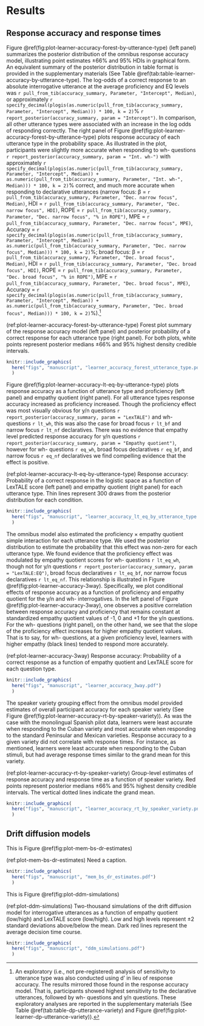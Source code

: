 # Results

## Response accuracy and response times

Figure \@ref(fig:plot-learner-accuracy-forest-by-utterance-type) (left panel) summarizes the posterior distribution of the omnibus response accuracy model, illustrating point estimates &pm;66% and 95% HDIs in graphical form. 
An equivalent summary of the posterior distribution in table format is provided in the supplementary materials (See Table \@ref(tab:table-learner-accuracy-by-utterance-type). 
The log-odds of a correct response to an absolute interrogative utterance at the average proficiency and EQ levels was `r pull_from_tib(accuracy_summary, Parameter, "Intercept", Median)`, or approximately `r specify_decimal(plogis(as.numeric(pull_from_tib(accuracy_summary, Parameter, "Intercept", Median))) * 100, k = 2)`% `r report_posterior(accuracy_summary, param = "Intercept")`. 
In comparison, all other utterance types were associated with an increase in the log odds of responding correctly. 
The right panel of Figure \@ref(fig:plot-learner-accuracy-forest-by-utterance-type) plots response accuracy of each utterance type in the probability space. 
As illustrated in the plot, participants were slightly more accurate when responding to wh- questions `r report_posterior(accuracy_summary, param = "Int. wh-")` with approximately `r specify_decimal(plogis(as.numeric(pull_from_tib(accuracy_summary, Parameter, "Intercept", Median)) + as.numeric(pull_from_tib(accuracy_summary, Parameter, "Int. wh-", Median))) * 100, k = 2)`% correct, and much more accurate when responding to declarative utterances (narrow focus:
&beta; = `r pull_from_tib(accuracy_summary, Parameter, "Dec. narrow focus", Median)`, HDI = `r pull_from_tib(accuracy_summary, Parameter, "Dec. narrow focus", HDI)`, ROPE = `r pull_from_tib(accuracy_summary, Parameter, "Dec. narrow focus", "% in ROPE")`, MPE = `r pull_from_tib(accuracy_summary, Parameter, "Dec. narrow focus", MPE)`, Accuracy = `r specify_decimal(plogis(as.numeric(pull_from_tib(accuracy_summary, Parameter, "Intercept", Median)) + as.numeric(pull_from_tib(accuracy_summary, Parameter, "Dec. narrow focus", Median))) * 100, k = 2)`%;  broad focus: 
&beta; = `r pull_from_tib(accuracy_summary, Parameter, "Dec. broad focus", Median)`, HDI = `r pull_from_tib(accuracy_summary, Parameter, "Dec. broad focus", HDI)`, ROPE = `r pull_from_tib(accuracy_summary, Parameter, "Dec. broad focus", "% in ROPE")`, MPE = `r pull_from_tib(accuracy_summary, Parameter, "Dec. broad focus", MPE)`, Accuracy = `r specify_decimal(plogis(as.numeric(pull_from_tib(accuracy_summary, Parameter, "Intercept", Median)) + as.numeric(pull_from_tib(accuracy_summary, Parameter, "Dec. broad focus", Median))) * 100, k = 2)`%).^[An exploratory (i.e., not pre-registered) analysis of sensitivity to utterance type was also conducted using d' in lieu of response accuracy. 
The results mirrored those found in the response accuracy model. 
That is, participants showed highest sensitivity to the declarative utterances, followed by wh- questions and y/n questions. 
These exploratory analyses are reported in the supplementary materials (See Table \@ref(tab:table-dp-utterance-variety) and Figure \@ref(fig:plot-learner-dp-utterance-variety)).]

(ref:plot-learner-accuracy-forest-by-utterance-type) Forest plot summary of the response accuracy model (left panel) and posterior probability of a correct response for each utterance type (right panel). For both plots, white points represent posterior medians &pm;66% and 95% highest density credible intervals.

```r
knitr::include_graphics(
  here("figs", "manuscript", "learner_accuracy_forest_utterance_type.pdf")
  )
```

Figure \@ref(fig:plot-learner-accuracy-lt-eq-by-utterance-type) plots response accuracy as a function of utterance type and proficiency (left panel) and empathy quotient (right panel). 
For all utterance types response accuracy increased as proficiency increased. 
Though the proficiency effect was most visually obvious for y/n questions `r report_posterior(accuracy_summary, param = "LexTALE")` and wh- questions `r lt_wh`, this was also the case for broad focus `r lt_bf` and narrow focus `r lt_nf` declaratives. 
There was no evidence that empathy level predicted response accuracy for y/n questions `r report_posterior(accuracy_summary, param = "Empathy quotient")`, however for wh- questions `r eq_wh`, broad focus declaratives `r eq_bf`, and narrow focus `r eq_nf` declaratives we find compelling evidence that the effect is positive. 

(ref:plot-learner-accuracy-lt-eq-by-utterance-type) Response accuracy: Probability of a correct response in the logistic space as a function of LexTALE score (left panel) and empathy quotient (right panel) for each utterance type. Thin lines represent 300 draws from the posterior distribution for each condition.

```r
knitr::include_graphics(
  here("figs", "manuscript", "learner_accuracy_lt_eq_by_utterance_type.pdf")
  )
```

The omnibus model also estimated the proficiency &times; empathy quotient simple interaction for each utterance type. 
We used the posterior distribution to estimate the probability that this effect was non-zero for each utterance type. 
We found evidence that the proficiency effect was modulated by empathy quotient scores for wh- questions `r lt_eq_wh`, though not for y/n questions `r report_posterior(accuracy_summary, param = "LexTALE:EQ")`, broad focus declaratives `r lt_eq_bf`, nor narrow focus declaratives `r lt_eq_nf`. 
This relationship is illustrated in Figure \@ref(fig:plot-learner-accuracy-3way). 
Specifically, we plot conditional effects of response accuracy as a function of proficiency and empathy quotient for the y/n and wh- interrogatives.
In the left panel of Figure \@ref(fig:plot-learner-accuracy-3way), one observes a positive correlation between response accuracy and proficiency that remains constant at standardized empathy quotient values of -1, 0 and +1 for the y/n questions. 
For the wh- questions (right panel), on the other hand, we see that the slope of the proficiency effect increases for higher empathy quotient values.  
That is to say, for wh- questions, at a given proficiency level, learners with higher empathy (black lines) tended to respond more accurately. 

(ref:plot-learner-accuracy-3way) Response accuracy: Probability of a correct response as a function of empathy quotient and LexTALE score for each question type.

```r
knitr::include_graphics(
  here("figs", "manuscript", "learner_accuracy_3way.pdf")
  )
```






The speaker variety grouping effect from the omnibus model provided estimates of overall participant accuracy for each speaker variety (See Figure \@ref(fig:plot-learner-accuracy-rt-by-speaker-variety)). 
As was the case with the monolingual Spanish pilot data, learners were least accurate when responding to the Cuban variety and most accurate when responding to the standard Peninsular and Mexican varieties. 
Response accuracy to a given variety did not correlate with response times. 
For instance, as mentioned, learners were least accurate when responding to the Cuban stimuli, but had average response times similar to the grand mean for this variety. 

(ref:plot-learner-accuracy-rt-by-speaker-variety) Group-level estimates of response accuracy and response time as a function of speaker variety. Red points represent posterior medians &pm;66% and 95% highest density credible intervals. The vertical dotted lines indicate the grand mean.

```r
knitr::include_graphics(
  here("figs", "manuscript", "learner_accuracy_rt_by_speaker_variety.png")
  )
```











## Drift diffusion models

This is Figure \@ref(fig:plot-mem-bs-dr-estimates)

(ref:plot-mem-bs-dr-estimates) Need a caption.

```r
knitr::include_graphics(
  here("figs", "manuscript", "mem_bs_dr_estimates.pdf")
  )
```




This is Figure \@ref(fig:plot-ddm-simulations)

(ref:plot-ddm-simulations) Two-thousand simulations of the drift diffusion model for interrogative utterances as a function of empathy quotient (low/high) and LexTALE score (low/high). Low and high levels represent &pm;2 standard deviations above/below the mean. Dark red lines represent the average decision time course.

```r
knitr::include_graphics(
  here("figs", "manuscript", "ddm_simulations.pdf")
  )
```
